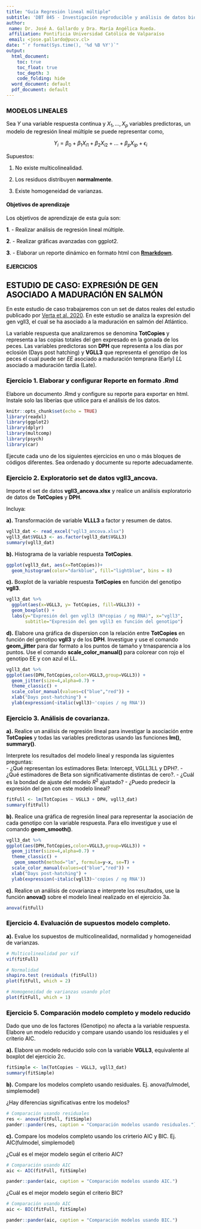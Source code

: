 ```yaml
---
title: "Guía Regresión lineal múltiple"
subtitle: 'DBT 845 - Investigación reproducible y análisis de datos biotecnológicos con R.'
author:
 name: Dr. José A. Gallardo y Dra. María Angélica Rueda.
 affiliation: Pontificia Universidad Católica de Valparaíso
 email: <jose.gallardo@pucv.cl>
date: "`r format(Sys.time(), '%d %B %Y')`"
output:
  html_document:
    toc: true
    toc_float: true
    toc_depth: 3
    code_folding: hide
  word_document: default
  pdf_document: default
---
```


<style>
#TOC {
  color: black;
  font-familiy: Calibri;
  font-size: 14px;
  border-color: #708090; 
}
body {
   color: black;
   font-familiy: Calibri;
}

pre {
  color: black;
  background-color: #F8F8FF;
}
# header {
  color: #800000;
  font-familiy: Calibri;
  background-color: #F5F5F5;
  opacity: 0.8;
  font-size: 16px;
}
</style>

### MODELOS LINEALES

Sea $Y$ una variable respuesta continua y $X_1,…,X_p$ variables predictoras, un modelo de regresión lineal múltiple se puede representar como,
 
$$Y_{i} = \beta_{0} + \beta_{1} X_{i1} + \beta_{2} X_{i2} + ... + \beta_{p} X_{ip} + \epsilon_{i}$$

Supuestos:

1) No existe multicolinealidad.

2) Los residuos distribuyen **normalmente**.

3) Existe homogeneidad de varianzas.


#### **Objetivos de aprendizaje**

Los objetivos de aprendizaje de esta guía son:

**1**. - Realizar análisis de regresión lineal múltiple.

**2**. - Realizar gráficas avanzadas con ggplot2. 

**3**. - Elaborar un reporte dinámico en formato html con **[Rmarkdown](https://rmarkdown.rstudio.com/)**.

#### EJERCICIOS

## ESTUDIO DE CASO: EXPRESIÓN DE GEN ASOCIADO A MADURACIÓN EN SALMÓN

En este estudio de caso trabajaremos con un set de datos reales del estudio publicado por [Verta et al. 2020](https://doi.org/10.1371/journal.pgen.1009055). En este estudio se analiza la expresión del gen vgll3, el cual se ha asociado a la maduración en salmón del Atlántico.

La variable respuesta que analizaremos se denomina **TotCopies** y representa a las copias totales del gen expresado en la gonada de los peces. Las variables predictoras son **DPH** que representa a los días por eclosión (Days post hatching) y **VGLL3** que representa el genotipo de los peces el cual puede ser *EE* asociado a maduración temprana (Early) *LL* asociado a maduración tardía (Late). 

### **Ejercicio 1.** Elaborar y configurar Reporte en formato .Rmd

Elabore un documento .Rmd y configure su reporte para exportar en html. Instale solo las liberías que utilice para el análisis de los datos.

```r
knitr::opts_chunk$set(echo = TRUE)
library(readxl)
library(ggplot2)
library(dplyr)
library(multcomp)
library(psych)
library(car)
```

Ejecute cada uno de los siguientes ejercicios en uno o más bloques de códigos diferentes. Sea ordenado y documente su reporte adecuadamente.

### **Ejercicio 2.** Exploratorio set de datos vgll3_ancova.

Importe el set de datos **vgll3_ancova.xlsx** y realice un análisis exploratorio de datos de **TotCopies** y **DPH**. 

Incluya: 

**a).** Transformación de variable **VLLL3** a factor y resumen de datos.

```r

vgll3_dat <- read_excel("vgll3_ancova.xlsx")
vgll3_dat$VGLL3 <- as.factor(vgll3_dat$VGLL3)
summary(vgll3_dat)
```

**b).** Histograma de la variable respuesta **TotCopies**.

```r

ggplot(vgll3_dat, aes(x=TotCopies))+
  geom_histogram(color="darkblue", fill="lightblue", bins = 8)

```


**c).** Boxplot de la variable respuesta **TotCopies** en función del genotipo **vgll3**.

```r
vgll3_dat %>%
  ggplot(aes(x=VGLL3, y= TotCopies, fill=VGLL3)) +
  geom_boxplot() +
  labs(y="Expresión del gen vgll3 (Nºcopias / ng RNA)", x="vgll3", 
       subtitle="Expresión del gen vgll3 en función del genotipo")
```

**d).** Elabore una gráfica de dispersion con la relación entre **TotCopies** en función del genotipo **vgll3** y de los **DPH**. Investigue y use el comando **geom_jitter** para dar formato a los puntos de tamaño y trnasparencia a los puntos. Use el comando **scale_color_manual()** para colorear con rojo el genotipo EE y con azul el LL.

```r

vgll3_dat %>%
ggplot(aes(DPH,TotCopies,color=VGLL3,group=VGLL3)) +
  geom_jitter(size=4,alpha=0.7) +
  theme_classic() + 
  scale_color_manual(values=c("blue","red")) + 
  xlab("Days post-hatching") + 
  ylab(expression(~italic(vgll3)~'copies / ng RNA'))
```


### **Ejercicio 3.** Análisis de covarianza.

**a).** Realice un análisis de regresión lineal para investigar la asociación entre **TotCopies** y todas las variables predictoras usando las funciones **lm()**, **summary()**. 

Interprete los resultados del modelo lineal y responda las siguientes preguntas:   
- ¿Qué representan los estimadores Beta: Intercept, VGLL3LL y DPH?. 
- ¿Qué estimadores de Beta son significativamente distintas de cero?. 
- ¿Cuál es la bondad de ajuste del modelo $R^2$ ajustado? 
- ¿Puedo predecir la expresión del gen con este modelo lineal?

```r

fitFull <- lm(TotCopies ~ VGLL3 + DPH, vgll3_dat)
summary(fitFull)

```

**b).** Realice una gráfica de regresión lineal para representar la asociación de cada genotipo con la variable respuesta. Para ello investigue y use el comando **geom_smooth()**. 

```r
vgll3_dat %>%
ggplot(aes(DPH,TotCopies,color=VGLL3,group=VGLL3)) +
  geom_jitter(size=4,alpha=0.7) +
  theme_classic() + 
   geom_smooth(method="lm", formula=y~x, se=T) +
  scale_color_manual(values=c("blue","red")) + 
  xlab("Days post-hatching") + 
  ylab(expression(~italic(vgll3)~'copies / ng RNA'))
```

**c).** Realice un análisis de covarianza e interprete los resultados, use la función **anova()** sobre el modelo lineal realizado en el ejercicio 3a.

```r
anova(fitFull)
```

### **Ejercicio 4.** Evaluación de supuestos modelo completo.

**a).** Evalue los supuestos de multicolinealidad, normalidad y homogeneidad de varianzas.

```r
# Multicolinealidad por vif
vif(fitFull)

# Normalidad
shapiro.test (residuals (fitFull))
plot(fitFull, which = 2)

# Homogeneidad de varianzas usando plot
plot(fitFull, which = 1)

```

### **Ejercicio 5.** Comparación modelo completo y modelo reducido

Dado que uno de los factores (Genotipo) no afecta a la variable respuesta. Elabore un modelo reducido y compare usando usando los residuales y el criterio AIC. 

**a).** Elabore un modelo reducido solo con la variable **VGLL3**, equivalente al boxplot del ejercicio 2c.

```r
fitSimple <- lm(TotCopies ~ VGLL3, vgll3_dat)
summary(fitSimple)
```

**b).** Compare los modelos completo usando residuales.
Ej. anova(fulmodel, simplemodel)

¿Hay diferencias significativas entre los modelos?

```r
# Comparación usando residuales
res <- anova(fitFull, fitSimple)
pander::pander(res, caption = "Comparación modelos usando residuales.")

```

**c).** Compare los modelos completo usando los crirterio AIC y BIC.
Ej. AIC(fulmodel, simplemodel)

¿Cuál es el mejor modelo según el criterio AIC?

```r
# Comparación usando AIC
aic <- AIC(fitFull, fitSimple)

pander::pander(aic, caption = "Comparación modelos usando AIC.")
```

¿Cuál es el mejor modelo según el criterio BIC?
```r
# Comparación usando AIC
aic <- BIC(fitFull, fitSimple)

pander::pander(aic, caption = "Comparación modelos usando BIC.")
```
